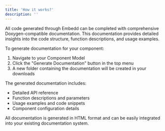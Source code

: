 ```yaml
---
title: 'How it works?'
description: ''
---
```


All code generated through Embedd can be completed with comprehensive Doxygen-compatible documentation. This documentation provides detailed insights into the code structure, function descriptions, and usage examples.

To generate documentation for your component:

1. Navigate to your Component Model
2. Click the "Generate Documentation" button in the top menu
3. A new folder containing the documentation will be created in your downloads

The generated documentation includes:

- Detailed API reference
- Function descriptions and parameters
- Usage examples and code snippets
- Component configuration details

All documentation is generated in HTML format and can be easily integrated into your existing documentation system.